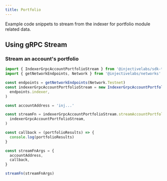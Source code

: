 ```yaml
---
title: Portfolio
---
```


Example code snippets to stream from the indexer for portfolio module related data.

## Using gRPC Stream

### Stream an account's portfolio

```ts
import { IndexerGrpcAccountPortfolioStream } from '@injectivelabs/sdk-ts'
import { getNetworkEndpoints, Network } from '@injectivelabs/networks'

const endpoints = getNetworkEndpoints(Network.Testnet)
const indexerGrpcAccountPortfolioStream = new IndexerGrpcAccountPortfolioStream(
  endpoints.indexer,
)

const accountAddress = 'inj...'

const streamFn = indexerGrpcAccountPortfolioStream.streamAccountPortfolio.bind(
  indexerGrpcAccountPortfolioStream,
)

const callback = (portfolioResults) => {
  console.log(portfolioResults)
}

const streamFnArgs = {
  accountAddress,
  callback,
}

streamFn(streamFnArgs)
```
